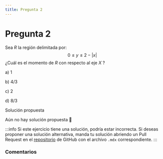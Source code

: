 ```yaml
---
title: Pregunta 2
---
```



# Pregunta 2

Sea $R$ la región delimitada por:
$$
0 \leq y \leq 2-|x|
$$
¿Cuál es el momento de $R$ con respecto al eje $X$ ?

a) 1

b) $4 / 3$

c) 2

d) $8 / 3$

<MDXDetails>
<summary>Solución propuesta</summary>

Aún no hay solución propuesta 🥲

:::info
Si este ejercicio tiene una solución, podría estar incorrecta. Si deseas proponer una solución alternativa, manda tu solución abriendo
un Pull Request en el [repositorio](https://github.com/crow-rojas/apuntes-fundamentals/pulls) de GitHub con el archivo
`.mdx` correspondiente.
:::

</MDXDetails>

### Comentarios

<Disqus
  url="https://crow-rojas.github.io/apuntes-fundamentals/docs/mathematics/calculus-1-2-3/exercises/2024-2/p02"
  identifier="docs/mathematics/calculus-1-2-3/exercises/2024-2/p02"
  title="2024-2 Cálculo I, II y III - Pregunta 02"
/>

